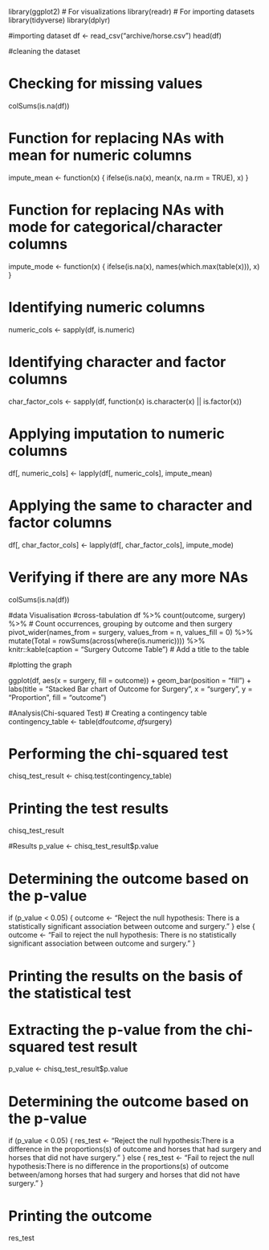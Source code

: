 library(ggplot2) # For visualizations
library(readr) # For importing datasets
library(tidyverse)
library(dplyr)

#importing dataset
df <- read_csv("archive/horse.csv")
head(df)

#cleaning the dataset

# Checking for missing values
colSums(is.na(df))

# Function for replacing NAs with mean for numeric columns
impute_mean <- function(x) {
  ifelse(is.na(x), mean(x, na.rm = TRUE), x)
}

# Function for replacing NAs with mode for categorical/character columns
impute_mode <- function(x) {
  ifelse(is.na(x), names(which.max(table(x))), x)
}


# Identifying numeric columns
numeric_cols <- sapply(df, is.numeric)

# Identifying character and factor columns
char_factor_cols <- sapply(df, function(x) is.character(x) || is.factor(x))

# Applying imputation to numeric columns
df[, numeric_cols] <- lapply(df[, numeric_cols], impute_mean)

# Applying the same to character and factor columns
df[, char_factor_cols] <- lapply(df[, char_factor_cols], impute_mode)


# Verifying if there are any more NAs
colSums(is.na(df))



#data Visualisation
#cross-tabulation
df %>%
  count(outcome, surgery) %>%  # Count occurrences, grouping by outcome and then surgery
  pivot_wider(names_from = surgery, values_from = n, values_fill = 0) %>%
  mutate(Total = rowSums(across(where(is.numeric)))) %>%
  knitr::kable(caption = "Surgery Outcome Table") # Add a title to the table
  
#plotting the graph

ggplot(df, aes(x = surgery, fill = outcome)) +
  geom_bar(position = "fill") +
  labs(title = "Stacked Bar chart of Outcome for Surgery",
       x = "surgery",
       y = "Proportion",
       fill = "outcome")
       
       
#Analysis(Chi-squared Test)
# Creating a contingency table
contingency_table <- table(df$outcome, df$surgery)

# Performing the chi-squared test
chisq_test_result <- chisq.test(contingency_table)

# Printing the test results
chisq_test_result


#Results
p_value <- chisq_test_result$p.value

# Determining the outcome based on the p-value
if (p_value < 0.05) {
  outcome <- "Reject the null hypothesis: There is a statistically significant association between outcome and surgery."
} else {
  outcome <- "Fail to reject the null hypothesis: There is no statistically significant association between outcome and surgery."
}

# Printing the results on the basis of the statistical test
# Extracting the p-value from the chi-squared test result
p_value <- chisq_test_result$p.value

# Determining the outcome based on the p-value
if (p_value < 0.05) {
  res_test <- "Reject the null hypothesis:There is a difference in the proportions(s) of outcome and horses that had surgery and horses that did not have surgery. "
} else {
 res_test <- "Fail to reject the null hypothesis:There is no difference in the proportions(s) of outcome between/among horses that had surgery and horses that did not have surgery."
}

# Printing the outcome
res_test
